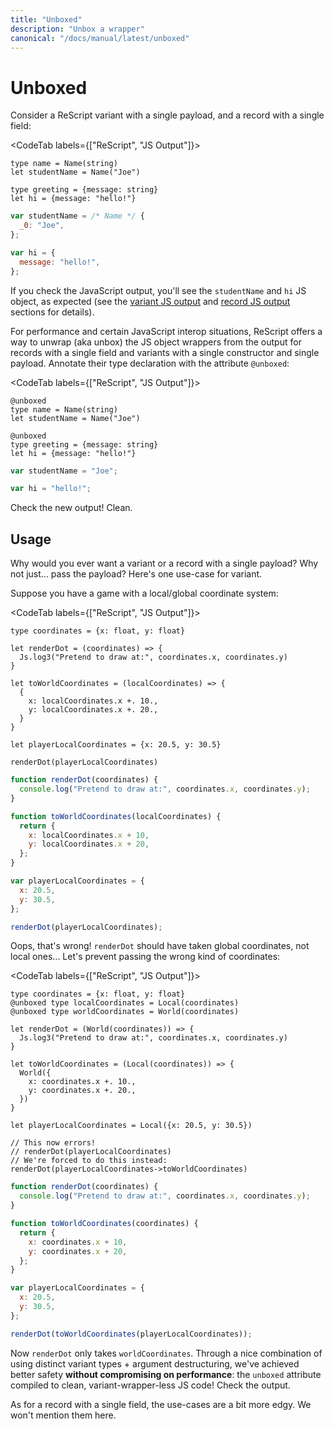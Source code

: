 ```yaml
---
title: "Unboxed"
description: "Unbox a wrapper"
canonical: "/docs/manual/latest/unboxed"
---
```


# Unboxed

Consider a ReScript variant with a single payload, and a record with a single field:

<CodeTab labels={["ReScript", "JS Output"]}>

```res
type name = Name(string)
let studentName = Name("Joe")

type greeting = {message: string}
let hi = {message: "hello!"}
```

```js
var studentName = /* Name */ {
  _0: "Joe",
};

var hi = {
  message: "hello!",
};
```

</CodeTab>

If you check the JavaScript output, you'll see the `studentName` and `hi` JS object, as expected (see the [variant JS output](variant#javascript-output) and [record JS output](record#javascript-output) sections for details).

For performance and certain JavaScript interop situations, ReScript offers a way to unwrap (aka unbox) the JS object wrappers from the output for records with a single field and variants with a single constructor and single payload. Annotate their type declaration with the attribute `@unboxed`:

<CodeTab labels={["ReScript", "JS Output"]}>

```res
@unboxed
type name = Name(string)
let studentName = Name("Joe")

@unboxed
type greeting = {message: string}
let hi = {message: "hello!"}
```

```js
var studentName = "Joe";

var hi = "hello!";
```

</CodeTab>

Check the new output! Clean.

## Usage

Why would you ever want a variant or a record with a single payload? Why not just... pass the payload? Here's one use-case for variant.

Suppose you have a game with a local/global coordinate system:

<CodeTab labels={["ReScript", "JS Output"]}>

```res example
type coordinates = {x: float, y: float}

let renderDot = (coordinates) => {
  Js.log3("Pretend to draw at:", coordinates.x, coordinates.y)
}

let toWorldCoordinates = (localCoordinates) => {
  {
    x: localCoordinates.x +. 10.,
    y: localCoordinates.x +. 20.,
  }
}

let playerLocalCoordinates = {x: 20.5, y: 30.5}

renderDot(playerLocalCoordinates)
```

```js
function renderDot(coordinates) {
  console.log("Pretend to draw at:", coordinates.x, coordinates.y);
}

function toWorldCoordinates(localCoordinates) {
  return {
    x: localCoordinates.x + 10,
    y: localCoordinates.x + 20,
  };
}

var playerLocalCoordinates = {
  x: 20.5,
  y: 30.5,
};

renderDot(playerLocalCoordinates);
```

</CodeTab>

Oops, that's wrong! `renderDot` should have taken global coordinates, not local ones... Let's prevent passing the wrong kind of coordinates:

<CodeTab labels={["ReScript", "JS Output"]}>

```res example
type coordinates = {x: float, y: float}
@unboxed type localCoordinates = Local(coordinates)
@unboxed type worldCoordinates = World(coordinates)

let renderDot = (World(coordinates)) => {
  Js.log3("Pretend to draw at:", coordinates.x, coordinates.y)
}

let toWorldCoordinates = (Local(coordinates)) => {
  World({
    x: coordinates.x +. 10.,
    y: coordinates.x +. 20.,
  })
}

let playerLocalCoordinates = Local({x: 20.5, y: 30.5})

// This now errors!
// renderDot(playerLocalCoordinates)
// We're forced to do this instead:
renderDot(playerLocalCoordinates->toWorldCoordinates)
```

```js
function renderDot(coordinates) {
  console.log("Pretend to draw at:", coordinates.x, coordinates.y);
}

function toWorldCoordinates(coordinates) {
  return {
    x: coordinates.x + 10,
    y: coordinates.x + 20,
  };
}

var playerLocalCoordinates = {
  x: 20.5,
  y: 30.5,
};

renderDot(toWorldCoordinates(playerLocalCoordinates));
```

</CodeTab>

Now `renderDot` only takes `worldCoordinates`. Through a nice combination of using distinct variant types + argument destructuring, we've achieved better safety **without compromising on performance**: the `unboxed` attribute compiled to clean, variant-wrapper-less JS code! Check the output.

As for a record with a single field, the use-cases are a bit more edgy. We won't mention them here.
